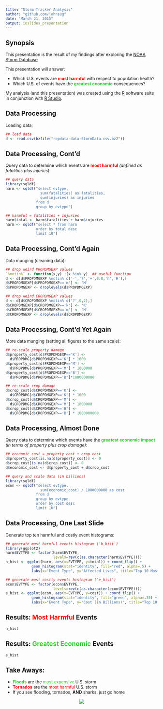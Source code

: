 ```yaml
---
title: "Storm Tracker Analysis"
author: "github.com/johnsug"
date: "March 21, 2015"
output: ioslides_presentation
---
```


## Synopsis

This presentation is the result of my findings after exploring the [NOAA Storm Database](https://d396qusza40orc.cloudfront.net/repdata%2Fdata%2FStormData.csv.bz2).

This presentation will answer:

- Which U.S. events are <font color="red">**most harmful**</font> with respect to population health?
- Which U.S. of events have the <font color="limegreen">**greatest economic**</font> consequences?

My analysis (and this presentation) was created using the [R](http://cran.r-project.org/) software suite in conjunction with [R Studio](http://www.rstudio.com/). 

## Data Processing

Loading data:

```r
## load data
d <- read.csv(bzfile("repdata-data-StormData.csv.bz2"))
```

## Data Processing, Cont'd

Query data to determine which events are <font color="red">**most harmful**</font> *(defined as fatalities plus injuries)*:

```r
## query data
library(sqldf)
harm <- sqldf("select evtype, 
                sum(fatalities) as fatalities, 
                sum(injuries) as injuries 
              from d 
              group by evtype")

## harmful = fatalities + injuries
harm$total <- harm$fatalities + harm$injuries
harm <- sqldf("select * from harm 
              order by total desc 
              limit 10")
```

## Data Processing, Cont'd Again

Data munging (cleaning data):

```r
## drop weird PROPDMGEXP values
`%notin%` <- function(x,y) !(x %in% y)  ## useful function
d <- d[d$PROPDMGEXP %notin% c('-','?','+',0:8,'h','H'),]
d$PROPDMGEXP[d$PROPDMGEXP=='m'] <- 'M'
d$PROPDMGEXP <- droplevels(d$PROPDMGEXP)

## drop weird CROPDMGEXP values
d <- d[d$CROPDMGEXP %notin% c('?',0,2),]
d$CROPDMGEXP[d$CROPDMGEXP=='k'] <- 'K'
d$CROPDMGEXP[d$CROPDMGEXP=='m'] <- 'M'
d$CROPDMGEXP <- droplevels(d$CROPDMGEXP)
```

## Data Processing, Cont'd Yet Again

More data munging (setting all figures to the same scale):

```r
## re-scale property damage
d$property_cost[d$PROPDMGEXP=='K'] <- 
  d$PROPDMG[d$PROPDMGEXP=='K'] * 1000
d$property_cost[d$PROPDMGEXP=='M'] <- 
  d$PROPDMG[d$PROPDMGEXP=='M'] * 1000000
d$property_cost[d$PROPDMGEXP=='B'] <- 
  d$PROPDMG[d$PROPDMGEXP=='B']*1000000000

## re-scale crop damage
d$crop_cost[d$CROPDMGEXP=='K'] <- 
  d$CROPDMG[d$CROPDMGEXP=='K'] * 1000
d$crop_cost[d$CROPDMGEXP=='M'] <- 
  d$CROPDMG[d$CROPDMGEXP=='M'] * 1000000
d$crop_cost[d$CROPDMGEXP=='B'] <- 
  d$CROPDMG[d$CROPDMGEXP=='B'] * 1000000000
```

## Data Processing, Almost Done

Query data to determine which events have the <font color="limegreen">**greatest economic impact**</font> *(in terms of property plus crop damage)*:

```r
## economic cost = property cost + crop cost
d$property_cost[is.na(d$property_cost)] <- 0
d$crop_cost[is.na(d$crop_cost)] <- 0
d$economic_cost <- d$property_cost + d$crop_cost

## query and scale data (in billions)
library(sqldf)
econ <- sqldf("select evtype, 
                sum(economic_cost) / 1000000000 as cost 
              from d 
              group by evtype
              order by cost desc
              limit 10")
```

## Data Processing, One Last Slide

Generate top ten harmful and costly event histograms:

```r
## generate most harmful events histogram ('h_hist')
library(ggplot2)
harm$EVTYPE <- factor(harm$EVTYPE, 
                      levels=rev(c(as.character(harm$EVTYPE))))
h_hist <- ggplot(harm, aes(x=EVTYPE, y=total)) + coord_flip() + 
            geom_histogram(stat="identity", fill="red", alpha=.5) + 
            labs(x="Event Type", y="Affected Lives", title="Top 10 Most Harmful Storms")

## generate most costly events histogram ('e_hist')
econ$EVTYPE <- factor(econ$EVTYPE, 
                      levels=rev(c(as.character(econ$EVTYPE))))
e_hist <- ggplot(econ, aes(x=EVTYPE, y=cost)) + coord_flip() + 
            geom_histogram(stat="identity", fill="green", alpha=.35) + 
            labs(x="Event Type", y="Cost (in Billions)", title="Top 10 Most Costly Storms")


```

## Results: <font color="red">Most Harmful</font> Events

```r
h_hist
```


## Results: <font color="limegreen">Greatest Economic</font> Events
```r
e_hist
```

## Take Aways:

- <font color="limegreen"><b>Floods</b></font> are the <font color="limegreen">most expensive</font> U.S. storm
- <font color="red"><b>Tornados</b></font> are the <font color="red">most harmful</font> U.S. storm
- If you see flooding, tornados, **AND** sharks, just go home

<center><a href=http://www.syfy.com/sharknado3><img src=http://pixel.nymag.com/imgs/daily/vulture/2014/07/31/sharknado/weather%20lady.o.jpg/a_560x0.jpg></a></center>
